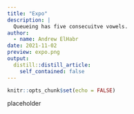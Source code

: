 ```yaml
---
title: "Expo"
description: |
  Queueing has five consecuitve vowels.
author:
  - name: Andrew ElHabr
date: 2021-11-02
preview: expo.png 
output:
  distill::distill_article:
    self_contained: false
---
```



```r
knitr::opts_chunk$set(echo = FALSE)
```

placeholder


